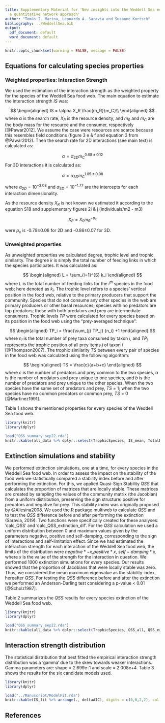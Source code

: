 ```yaml
---
title: Supplementary Material for 'New insights into the Weddell Sea ecosystem applying
  a quantitative network approach'
author: "Tomás I. Marina, Leonardo A. Saravia and Susanne Kortsch"
bibliography: ../WeddellSea.bib
output:
  pdf_document: default
  word_document: default
---
```


```r
knitr::opts_chunk$set(warning = FALSE, message = FALSE) 
```

## Equations for calculating species properties

### Weighted properties: Interaction Strength

We used the estimation of the interaction strength as the weighted property for the species of the Weddell Sea food web. The main equation to estimate the interaction strength $IS$ was:

$$
\begin{aligned}
IS = \alpha X_R \frac{m_R}{m_C}\\
\end{aligned}
$$
where $\alpha$ is the search rate, $X_R$ is the resource density, and $m_R$ and $m_C$ are the body mass for the resource and the consumer, respectively [@Pawar2012]. We assume the case were resources are scarce because this resembles field conditions (figure 3 e & f and equation 3 from @Pawar2012).
Then the search rate for 2D interactions (see main text) is calculated as:

$$\alpha = \alpha_{2D} m_C^{0.68 \pm 0.12}$$
For 3D interactions it is calculated as: 

$$\alpha = \alpha_{3D} m_C^{1.05 \pm 0.08}$$

where $\alpha_{2D}=10^{-3.08}$ and $\alpha_{3D}=10^{-1.77}$ are the intercepts for each interaction dimensionality.

As the resource density $X_R$ is not known we estimated it according to the equation S18 and supplementary figures 2i & j (individuals/m2 - m3)

$$X_R = X_0 m_R^{-p_x}$$

were $p_x$ is -0.79±0.08 for 2D and -0.86±0.07 for 3D. 

### Unweighted properties

As unweighted properties we calculated degree, trophic level and trophic similarity.
The degree $k$ is simply the total number of feeding links in which the species participates. It was calculated as:

$$
\begin{aligned}
L = \sum_{i=1}^{S} k_i
\end{aligned}
$$
where $L$ is the total number of feeding links for the $i^{th}$ species in the food web; here denoted as $k_i$.
The trophic level refers to a species’ vertical position in the food web, relative to the primary producers that support the community. Species that do not consume any other species in the web are primary producers or other basal resources; species with no predators are top predators; those with both predators and prey are intermediate consumers. Trophic levels $TP$ were calculated for every species based on its position in the food web using the “prey-averaged technique”:

$$
\begin{aligned}
TP_i = \frac{\sum_{j} TP_j} {n_i} +1
\end{aligned}
$$
where $n_i$ is the total number of prey taxa consumed by taxon $i$, and $TP_j$ represents the trophic position of all prey items $j$ of taxon $i$ [@Thompson2007].
The trophic similarity $TS$ between every pair of species in the food web was calculated using the following algorithm:

$$
\begin{aligned}
TS = \frac{c}{a+b+c}
\end{aligned}
$$
where $c$ is the number of predators and prey common to the two species, $a$ is the number of predators and prey unique to one species, and $b$ is the number of predators and prey unique to the other species. When the two species have the same set of predators and prey, $TS$ = 1; when the two species have no common predators or common prey, $TS$ = 0 [@Martinez1991].

Table 1 shows the mentioned properties for every species of the Weddell Sea food web.

```r
library(knitr)
library(dplyr)

load("QSS_summary_sep22.rda")
knitr::kable(all_data %>% dplyr::select(TrophicSpecies, IS_mean, TotalDegree, TL, meanTrophicSimil) %>% arrange(., desc(IS_mean)), digits = c(0,7,0,2,3), col.names = c("Species","IS_mean", "Degree", "TL", "TS"), caption = "Weighted (interaction strength) and unweighted properties of the species of Weddell Sea food web. Ordered by decreasing mean interaction strength. IS_mean = mean interaction strength, TL = trophic level, TS = trophic similarity.")

```

## Extinction simulations and stability

We performed extinction simulations, one at a time, for every species in the Weddell Sea food web. In order to assess the impact on the stability of the food web we statistically compared a stability index before and after performing the extinction. For this, we applied Quasi-Sign Stability $QSS$ that calculates the proportion of matrices that are locally stable. These matrices are created by sampling the values of the community matrix (the Jacobian) from a uniform distribution, preserving the sign structure: positive for predators and negative for prey. This stability index was originally proposed by @Allesina2008.
We used the R package multiweb to calculate $QSS$ and to test the $QSS$ difference before and after performing the extinction (Saravia, 2019). Two functions were specifically created for these analyses: ‘calc_QSS’ and ‘calc_QSS_extinction_dif’.
For the $QSS$ calculation we used a uniform distribution between 0 and maximum values given by the parameters negative, positive and self-damping, corresponding to the sign of interactions and self-limitation effect. Since we had estimated the interaction strength for each interaction of the Weddell Sea food web, the limits of the distribution were $negative*-x$,$positive*x$, $self-damping*x$, where $x$ is the value of the strength for the interaction in question.
We performed 1000 extinction simulations for every species. Our results showed that the proportion of Jacobians that were locally stable was zero. Thus, we considered the mean maximum eigenvalue as the stability index, hereafter $QSS$. For testing the $QSS$ difference before and after the extinction we performed an Anderson-Darling test considering a p-value < 0.01 [@Scholz1987].

Table 2 summarizes the $QSS$ results for every species extinction of the Weddell Sea food web.

```r
library(knitr)
library(dplyr)

load("QSS_summary_sep22.rda")
knitr::kable(all_data %>% dplyr::select(TrophicSpecies, QSS_all, QSS_ext, difQSS, Ad_pvalue) %>% arrange(., Ad_pvalue), digits = c(0,7,7,7,41), col.names = c("Species", "QSS_all", "QSS_ext", "difQSS", "AD_pvalue"), caption = "Summary of Quasi-Sign Stability (QSS) results before and after performing extinction simulations in the Weddell Sea food web. Ordered by increasing p-values of the Anderson-Darling test. QSS_all = Mean Quasi-Sign Stability before the extinction (whole food web), QSS_ext = Mean Quasi-Sign Stability after the extinction, difQSS = QSS difference between 'QSS_all' and 'QSS_ext', AD_pvalue = p-value for the Anderson-Darling test.")

```

## Interaction strength distribution

The statistical distribution that best fitted the empirical interaction strength distribution was a ‘gamma’ due to the skew towards weaker interactions. Gamma parameters are: shape = 2.699e-1 and scale = 2.008e+4. Table 3 shows the results for the six candidate models used.

```r
library(knitr)
library(dplyr)

load("../Manuscript/ModelFit.rda")
knitr::kable(IS_fit %>% arrange(., deltaAIC), digits = c(0,0,2,2), col.names = c("Model", "df", "AIC", "deltaAIC"), caption = "Model comparison for the distribution of interaction strengths of the Weddell Sea food web. Order by best fit. References: df = degrees of freedom, AIC = Akaike Information Criterion, deltaAIC = difference with best fit. Log-Normal is the best model.")

```

## References